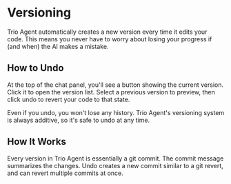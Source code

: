 
# Versioning

Trio Agent automatically creates a new version every time it edits your code. This means you never have to worry about losing your progress if (and when) the AI makes a mistake.

## How to Undo
At the top of the chat panel, you'll see a button showing the current version. Click it to open the version list. Select a previous version to preview, then click undo to revert your code to that state.

Even if you undo, you won't lose any history. Trio Agent's versioning system is always additive, so it's safe to undo at any time.

## How It Works
Every version in Trio Agent is essentially a git commit. The commit message summarizes the changes. Undo creates a new commit similar to a git revert, and can revert multiple commits at once.
